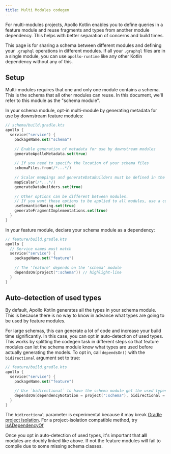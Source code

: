 ```yaml
---
title: Multi Modules codegen
---
```


For multi-modules projects, Apollo Kotlin enables you to define queries in a feature module and reuse fragments and types from another module dependency. This helps with better separation of concerns and build times.

<Note>

This page is for sharing a schema between different modules and defining your `.graphql` operations in different modules. If all your `.graphql` files are in a single module, you can use `apollo-runtime` like any other Kotlin dependency without any of this.

</Note>


## Setup

Multi-modules requires that one and only one module contains a schema. This is the schema that all other modules can reuse. In this document, we'll refer to this module as the "schema module".

In your schema module, opt-in multi-module by generating metadata for use by downstream feature modules:

```kotlin
// schema/build.gradle.kts
apollo {
  service("service") {
    packageName.set("schema")
    
    // Enable generation of metadata for use by downstream modules 
    generateApolloMetadata.set(true)
    
    // If you need to specify the location of your schema files
    schemaFiles.from(/*...*/)
    
    // Scalar mappings and generateDataBuilders must be defined in the schema module
    mapScalar(/*...*/)
    generateDataBuilders.set(true)
    
    // Other options can be different between modules.
    // If you want those options to be applied to all modules, use a convention plugin and shared build logic.
    useSemanticNaming.set(true)
    generateFragmentImplementations.set(true)
  }
}
```

In your feature module, declare your schema module as a dependency:

```kotlin
// feature/build.gradle.kts
apollo {
  // Service names must match
  service("service") {
    packageName.set("feature")
    
    // The 'feature' depends on the 'schema' module
    dependsOn(project(":schema")) // highlight-line
  }
}
```

## Auto-detection of used types

By default, Apollo Kotlin generates all the types in your schema module. This is because there is no way to know in advance what types are going to be used by feature modules. 

For large schemas, this can generate a lot of code and increase your build time significantly. In this case, you can opt in auto-detection of used types. This works by splitting the codegen task in different steps so that feature modules can let the schema module know what types are used before actually generating the models. To opt in, call `dependsOn()` with the `bidirectional` argument set to true:

```kotlin
// feature/build.gradle.kts
apollo {
  service("service") {
    packageName.set("feature")

    // Use `bidirectional` to have the schema module get the used types from this module
    dependsOn(dependencyNotation = project(":schema"), bidirectional = true) // highlight-line
  }
}
```

<ExperimentalFeature>

The `bidirectional` parameter is experimental because it may break <a href="https://docs.gradle.org/current/userguide/build_environment.html">Gradle project isolation</a>. For a project-isolation compatible method, try <a href="https://www.apollographql.com/docs/kotlin/kdoc/apollo-gradle-plugin-external/com.apollographql.apollo.gradle.api/-service/is-a-dependency-of.html">isADependencyOf</a> 

</ExperimentalFeature>

Once you opt in auto-detection of used types, it's important that **all** modules are doubly linked like above. If not the feature modules will fail to compile due to some missing schema classes.
